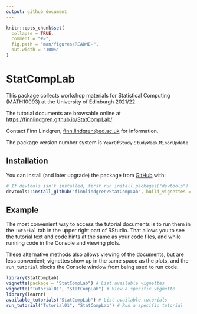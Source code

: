 ```yaml
---
output: github_document
---
```


<!-- README.md is generated from README.Rmd. Please edit that file -->

```r
knitr::opts_chunk$set(
  collapse = TRUE,
  comment = "#>",
  fig.path = "man/figures/README-",
  out.width = "100%"
)
```

# StatCompLab

<!-- badges: start -->
<!-- badges: end -->

This package collects workshop materials for Statistical Computing (MATH10093)
at the University of Edinburgh 2021/22.

The tutorial documents are browsable online at [https://finnlindgren.github.io/StatCompLab/](https://finnlindgren.github.io/StatCompLab/)

Contact Finn Lindgren, [finn.lindgren@ed.ac.uk](mailto:finn.lindgren@ed.ac.uk)
for information.

The package version number system is `YearOfStudy`.`StudyWeek`.`MinorUpdate`

## Installation

You can install (and later upgrade) the package from
[GitHub](https://github.com/) with:

``` r
# If devtools isn't installed, first run install.packages("devtools")
devtools::install_github("finnlindgren/StatCompLab", build_vignettes = TRUE)
```
## Example

The most convenient way to access the tutorial documents is to run them in the `Tutorial` tab in the upper right part of RStudio. That allows you to see the tutorial text and code hints at the same as your code files, and while running code in the Console and viewing plots.

These alternative methods also allows viewing of the documents, but are less convenient; vignettes show up in the same space as the plots, and the `run_tutorial` blocks the Console window from being used to run code.

```r
library(StatCompLab)
vignette(package = "StatCompLab") # List available vignettes
vignette("Tutorial01", "StatCompLab") # View a specific vignette
library(learnr)
available_tutorials("StatCompLab") # List available tutorials
run_tutorial("Tutorial01", "StatCompLab") # Run a specific tutorial
```
